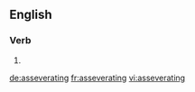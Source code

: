 
==English==

===Verb===
{{head|en}}

# {{present participle of|asseverate|lang=en}}

[[de:asseverating]]
[[fr:asseverating]]
[[vi:asseverating]]